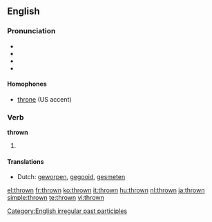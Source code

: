 ==English==

===Pronunciation===
* {{IPA|/θrəʊn/}}
* {{audio|en-gb-thrown.ogg|Audio (PR)}}
* {{audio|en-us-thrown.ogg|Audio (US)}}
* {{rhymes|əʊn}}

====Homophones====
* [[throne]] (US accent)

===Verb===
'''thrown'''

# {{past participle of|[[throw]]}}

====Translations====
* Dutch: [[geworpen]], [[gegooid]], [[gesmeten]]

[[Category:English irregular past participles]]

[[el:thrown]]
[[fr:thrown]]
[[ko:thrown]]
[[it:thrown]]
[[hu:thrown]]
[[nl:thrown]]
[[ja:thrown]]
[[simple:thrown]]
[[te:thrown]]
[[vi:thrown]]